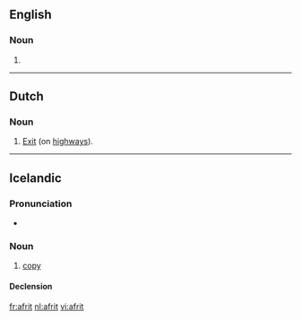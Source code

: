 ==English==

===Noun===
{{en-noun}}

# {{alternative spelling of|[[ifrit]]}}

----

==Dutch==

===Noun===
{{nl-noun}}

# [[exit|Exit]] (on [[highway|highways]]).

----

==Icelandic==

===Pronunciation===
* {{IPA|/ˈavrɪːt/|lang=is}}

===Noun===
{{is-noun|n}}

# [[copy]]

====Declension====
{{is-decl-noun-n-s|afr|i|t}}

[[fr:afrit]]
[[nl:afrit]]
[[vi:afrit]]